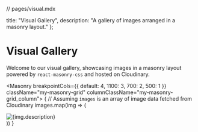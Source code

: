 // pages/visual.mdx

  title: "Visual Gallery",
  description: "A gallery of images arranged in a masonry layout."
};

# Visual Gallery

Welcome to our visual gallery, showcasing images in a masonry layout powered by `react-masonry-css` and hosted on Cloudinary.

<Masonry
  breakpointCols={{ default: 4, 1100: 3, 700: 2, 500: 1 }}
  className="my-masonry-grid"
  columnClassName="my-masonry-grid_column">
  {
    // Assuming `images` is an array of image data fetched from Cloudinary
    images.map(img => (
      <div key={img.id}>
        <Image src={img.url} alt={img.description} width={250} height={250} layout="responsive" />
      </div>
    ))
  }
</Masonry>

<style jsx global>{`
  .my-masonry-grid {
    display: -webkit-box; /* Not needed if autoprefixing */
    display: -ms-flexbox; /* Not needed if autoprefixing */
    display: flex;
    margin-left: -30px; /* gutter size offset */
    width: auto;
  }
  .my-masonry-grid_column {
    padding-left: 30px; /* gutter size */
    background-clip: padding-box;
  }
  /* Style your items */
  .my-masonry-grid_column > div { /* change div to reference your elements you put in <Masonry> */
    background: grey;
    margin-bottom: 30px;
  }
`}</style>
